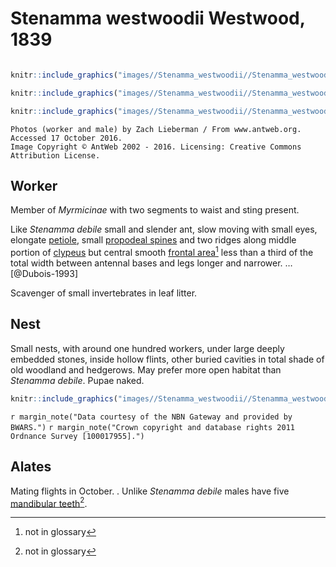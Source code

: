 # **Stenamma westwoodii** Westwood, 1839

```marginfigure
```

```r
knitr::include_graphics("images//Stenamma_westwoodii//Stenamma_westwoodii_head.jpg")
```

```r
knitr::include_graphics("images//Stenamma_westwoodii//Stenamma_westwoodii_male_head.jpg")
```

```r
knitr::include_graphics("images//Stenamma_westwoodii//Stenamma_westwoodii_side.jpg")
```

```block
Photos (worker and male) by Zach Lieberman / From www.antweb.org. Accessed 17 October 2016.
Image Copyright © AntWeb 2002 - 2016. Licensing: Creative Commons Attribution License.
```

## Worker
Member of *Myrmicinae* with two segments to waist and sting present.

Like *Stenamma debile* small and slender ant, slow moving with small eyes, elongate [petiole](#glossary), small [propodeal spines](#glossary) and two ridges along middle portion of [clypeus](#glossary) but central smooth [frontal area](#glossary)^[not in glossary] less than a third of the total width between antennal bases and legs longer and narrower. ... [@Dubois-1993]

Scavenger of small invertebrates in leaf litter.

## Nest
Small nests, with around one hundred workers, under large deeply embedded stones, inside hollow flints, other buried cavities in total shade of old woodland and hedgerows. May prefer more open habitat than *Stenamma debile*. Pupae naked.

```r
knitr::include_graphics("images//Stenamma_westwoodii//Stenamma_westwoodii_map.png")
```
`r margin_note("Data courtesy of the NBN Gateway and provided by BWARS.")`
`r margin_note("Crown copyright and database rights 2011 Ordnance Survey [100017955].")`

## Alates
Mating flights in October. . Unlike *Stenamma debile* males have five [mandibular teeth](#glossary)^[not in glossary].

\pagebreak